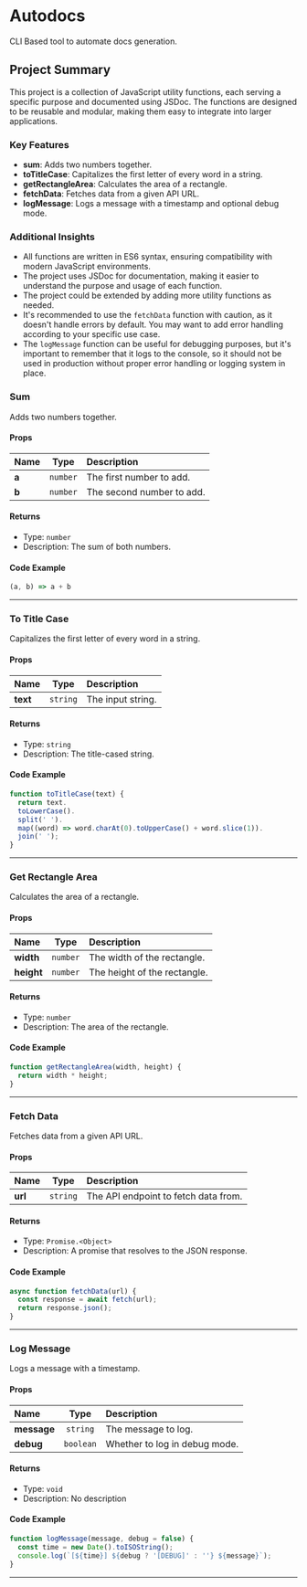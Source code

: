 # Autodocs

CLI Based tool to automate docs generation.

## Project Summary

This project is a collection of JavaScript utility functions, each serving a specific purpose and documented using JSDoc. The functions are designed to be reusable and modular, making them easy to integrate into larger applications.

### Key Features

- **sum**: Adds two numbers together.
- **toTitleCase**: Capitalizes the first letter of every word in a string.
- **getRectangleArea**: Calculates the area of a rectangle.
- **fetchData**: Fetches data from a given API URL.
- **logMessage**: Logs a message with a timestamp and optional debug mode.

### Additional Insights

- All functions are written in ES6 syntax, ensuring compatibility with modern JavaScript environments.
- The project uses JSDoc for documentation, making it easier to understand the purpose and usage of each function.
- The project could be extended by adding more utility functions as needed.
- It's recommended to use the `fetchData` function with caution, as it doesn't handle errors by default. You may want to add error handling according to your specific use case.
- The `logMessage` function can be useful for debugging purposes, but it's important to remember that it logs to the console, so it should not be used in production without proper error handling or logging system in place.

### Sum

Adds two numbers together.

#### Props

| Name  |   Type   | Description               |
| :---- | :------: | :------------------------ |
| **a** | `number` | The first number to add.  |
| **b** | `number` | The second number to add. |

#### Returns

- Type: `number`
- Description: The sum of both numbers.

#### Code Example

```js
(a, b) => a + b
```

---

### To Title Case

Capitalizes the first letter of every word in a string.

#### Props

| Name     |   Type   | Description       |
| :------- | :------: | :---------------- |
| **text** | `string` | The input string. |

#### Returns

- Type: `string`
- Description: The title-cased string.

#### Code Example

```js
function toTitleCase(text) {
  return text.
  toLowerCase().
  split(' ').
  map((word) => word.charAt(0).toUpperCase() + word.slice(1)).
  join(' ');
}
```

---

### Get Rectangle Area

Calculates the area of a rectangle.

#### Props

| Name       |   Type   | Description                  |
| :--------- | :------: | :--------------------------- |
| **width**  | `number` | The width of the rectangle.  |
| **height** | `number` | The height of the rectangle. |

#### Returns

- Type: `number`
- Description: The area of the rectangle.

#### Code Example

```js
function getRectangleArea(width, height) {
  return width * height;
}
```

---

### Fetch Data

Fetches data from a given API URL.

#### Props

| Name    |   Type   | Description                          |
| :------ | :------: | :----------------------------------- |
| **url** | `string` | The API endpoint to fetch data from. |

#### Returns

- Type: `Promise.<Object>`
- Description: A promise that resolves to the JSON response.

#### Code Example

```js
async function fetchData(url) {
  const response = await fetch(url);
  return response.json();
}
```

---

### Log Message

Logs a message with a timestamp.

#### Props

| Name        |    Type   | Description                   |
| :---------- | :-------: | :---------------------------- |
| **message** |  `string` | The message to log.           |
| **debug**   | `boolean` | Whether to log in debug mode. |

#### Returns

- Type: `void`
- Description: No description

#### Code Example

```js
function logMessage(message, debug = false) {
  const time = new Date().toISOString();
  console.log(`[${time}] ${debug ? '[DEBUG]' : ''} ${message}`);
}
```

---
